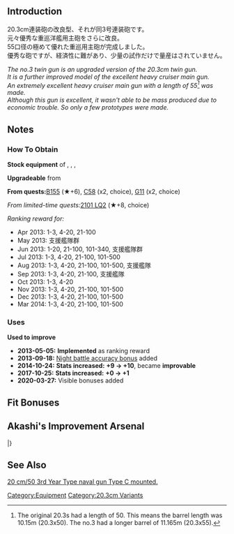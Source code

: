 {{EquipmentInfo|50}}

==Introduction==
20.3cm連装砲の改良型、それが同3号連装砲です。<br>
元々優秀な重巡洋艦用主砲をさらに改良。<br>
55口径の極めて優れた重巡用主砲が完成しました。<br>
優秀な砲ですが、経済性に難があり、少量の試作だけで量産はされていません。

''The no.3 twin gun is an upgraded version of the 20.3cm twin gun.''<br>
''It is a further improved model of the excellent heavy cruiser main gun.''<br>
''An extremely excellent heavy cruiser main gun with a length of 55<ref>The original 20.3s had a length of 50. This means the barrel length was 10.15m (20.3x50). The no.3 had a longer barrel of 11.165m (20.3x55).</ref> was made.''<br>
''Although this gun is excellent, it wasn't able to be mass produced due to economic trouble. So only a few prototypes were made.''

==Notes==
<div class="mw-collapsible"><h3>How To Obtain</h3>
<div class="mw-collapsible-content">
'''Stock equipment''' of {{Ship/Link|Chikuma Kai Ni}}, {{Ship/Link|Kinugasa Kai Ni}}, {{Ship/Link|Mikuma Kai}}, {{Ship/Link|Tone Kai Ni}}

'''Upgradeable''' from {{Equipment/Link|20.3cm (No.2) Twin Gun Mount}}

'''From quests: '''[[Quests#B155|B155]] (★+6), [[Quests#C58|C58]] (x2, choice), [[Quests#G11|G11]] (x2, choice)

''From limited-time quests: ''[[Quests/Seasonal#2101 LQ2|2101 LQ2]] (★+8, choice)

''Ranking reward for:''
* Apr 2013: 1-3, 4-20, 21-100
* May 2013: 支援艦隊群
* Jun 2013: 1-20, 21-100, 101-340, 支援艦隊群
* Jul 2013: 1-3, 4-20, 21-100, 101-500
* Aug 2013: 1-3, 4-20, 21-100, 101-500, 支援艦隊
* Sep 2013: 1-3, 4-20, 21-100, 支援艦隊
* Oct 2013: 1-3, 4-20
* Nov 2013: 1-3, 4-20, 21-100, 101-500
* Dec 2013: 1-3, 4-20, 21-100, 101-500
* Mar 2014: 1-3, 4-20, 21-100, 101-500

</div></div>

<div class="mw-collapsible"><h3>Uses</h3>
<div class="mw-collapsible-content">
'''Used to improve''' {{Equipment/Link|20.3cm (No.3) Twin Gun Mount}}

</div></div>


<div class="mw-collapsible><h3>Updates History</h3>
<div class="mw-collapsible-content>
* '''2013-05-05:''' '''Implemented''' as ranking reward
* '''2013-09-18:''' [[Accuracy, Evasion and Criticals#Night_Battles|Night battle accuracy bonus]] added
* '''2014-10-24:''' '''Stats increased:'''  '''{{Firepower}}+9 → {{Firepower}}+10 ''', became '''improvable'''
* '''2017-10-25:''' '''Stats increased:'''  '''{{Hit}}+0 → {{Hit}}+1 '''
* '''2020-03-27:''' Visible bonuses added
</div></div>

==Fit Bonuses==
{{:20.3cm (No.3) Twin Gun Mount/Bonuses}}

==Akashi's Improvement Arsenal==
{{AkashiWorkshop}}
{{AkashiWorkshopLine
|Name=20.3cm(no.3) Twin Gun Mount
|ItemType=RedGunMedium
|Fuel=10
|Ammo=110
|Steel=140
|Baux=0
|Mats0-5=3/4
|Mats6-9=3/5
|Mats10=-
|Screws0-5=2/3
|Screws6-9=3/5
|Screws10=-
|EquipConsume0-5=-
|EquipConsume6-9=1
|EquipConsume10=-
|Tue=✓
|Wed=✓
|2ndShip=[[Mikuma]]
}}
|}

==See Also==
[[wikipedia:20_cm/50_3rd_Year_Type_naval_gun#Type_C|20 cm/50 3rd Year Type naval gun Type C mounted.]]
{{Equipmentlist}}
[[Category:Equipment]]
[[Category:20.3cm Variants]]